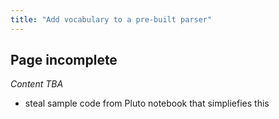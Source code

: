 ```yaml
---
title: "Add vocabulary to a pre-built parser"
---
```


::: {.callout-warning}
## Page incomplete

*Content TBA*
:::


- steal sample code from Pluto notebook that simpliefies this